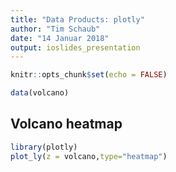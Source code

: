 ---
title: "Data Products: plotly"
author: "Tim Schaub"
date: "14 Januar 2018"
output: ioslides_presentation
---

```{r setup, include=FALSE}
knitr::opts_chunk$set(echo = FALSE)
```

```{r initialize, echo = FALSE}

data(volcano)
```


## Volcano heatmap


```{r plot, warning=FALSE, message=FALSE}


library(plotly)
plot_ly(z = volcano,type="heatmap")
```